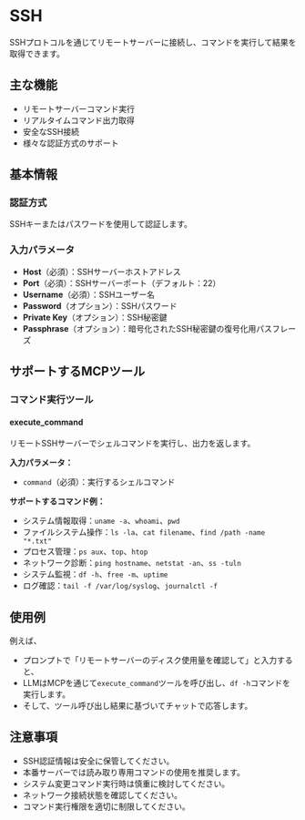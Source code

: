 # SSH

SSHプロトコルを通じてリモートサーバーに接続し、コマンドを実行して結果を取得できます。

## 主な機能
- リモートサーバーコマンド実行
- リアルタイムコマンド出力取得
- 安全なSSH接続
- 様々な認証方式のサポート

## 基本情報

### 認証方式
SSHキーまたはパスワードを使用して認証します。

### 入力パラメータ
- **Host**（必須）：SSHサーバーホストアドレス
- **Port**（必須）：SSHサーバーポート（デフォルト：22）
- **Username**（必須）：SSHユーザー名
- **Password**（オプション）：SSHパスワード
- **Private Key**（オプション）：SSH秘密鍵
- **Passphrase**（オプション）：暗号化されたSSH秘密鍵の復号化用パスフレーズ

## サポートするMCPツール

### コマンド実行ツール
#### execute_command
リモートSSHサーバーでシェルコマンドを実行し、出力を返します。

**入力パラメータ：**
- `command`（必須）：実行するシェルコマンド

**サポートするコマンド例：**
- システム情報取得：`uname -a`、`whoami`、`pwd`
- ファイルシステム操作：`ls -la`、`cat filename`、`find /path -name "*.txt"`
- プロセス管理：`ps aux`、`top`、`htop`
- ネットワーク診断：`ping hostname`、`netstat -an`、`ss -tuln`
- システム監視：`df -h`、`free -m`、`uptime`
- ログ確認：`tail -f /var/log/syslog`、`journalctl -f`

## 使用例

例えば、
- プロンプトで「リモートサーバーのディスク使用量を確認して」と入力すると、
- LLMはMCPを通じて`execute_command`ツールを呼び出し、`df -h`コマンドを実行します。
- そして、ツール呼び出し結果に基づいてチャットで応答します。

## 注意事項
- SSH認証情報は安全に保管してください。
- 本番サーバーでは読み取り専用コマンドの使用を推奨します。
- システム変更コマンド実行時は慎重に検討してください。
- ネットワーク接続状態を確認してください。
- コマンド実行権限を適切に制限してください。 
